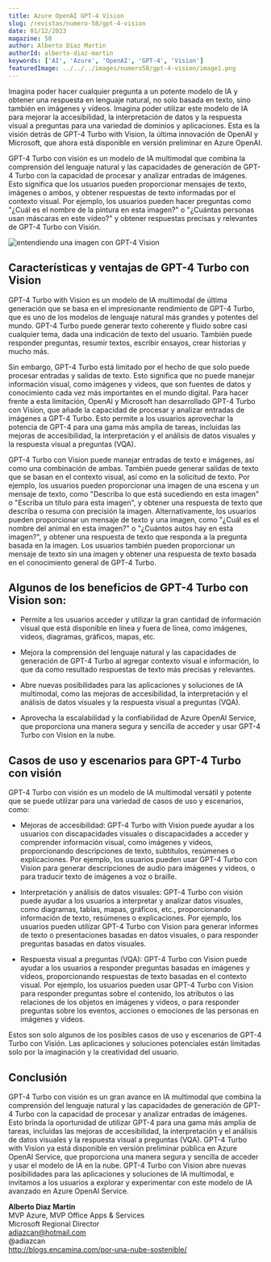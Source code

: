 ```yaml
---
title: Azure OpenAI GPT-4 Vision 
slug: /revistas/numero-58/gpt-4-vision
date: 01/12/2023
magazine: 58
author: Alberto Diaz Martin
authorId: alberto-diaz-martin
keywords: ['AI', 'Azure', 'OpenAI', 'GPT-4', 'Vision']
featuredImage: ../../../images/numero58/gpt-4-vision/image1.png
---
```


Imagina poder hacer cualquier pregunta a un potente modelo de IA y obtener una respuesta en lenguaje natural, 
no solo basada en texto, sino también en imágenes y vídeos. Imagina poder utilizar este modelo de IA para mejorar 
la accesibilidad, la interpretación de datos y la respuesta visual a preguntas para una variedad de dominios y aplicaciones. 
Esta es la visión detrás de GPT-4 Turbo with Vision, la última innovación de OpenAI y Microsoft, que ahora está disponible 
en versión preliminar en Azure OpenAI. 

GPT-4 Turbo con visión es un modelo de IA multimodal que combina la comprensión del lenguaje natural y las capacidades de generación 
de GPT-4 Turbo con la capacidad de procesar y analizar entradas de imágenes. Esto significa que los usuarios pueden proporcionar mensajes 
de texto, imágenes o ambos, y obtener respuestas de texto informadas por el contexto visual. Por ejemplo, los usuarios pueden hacer 
preguntas como "¿Cuál es el nombre de la pintura en esta imagen?" o "¿Cuántas personas usan máscaras en este video?" y obtener respuestas 
precisas y relevantes de GPT-4 Turbo con Visión. 

![entendiendo una imagen con GPT-4 Vision](../../../images/numero58/gpt-4-vision/image1.png)

## Características y ventajas de GPT-4 Turbo con Vision 

GPT-4 Turbo with Vision es un modelo de IA multimodal de última generación que se basa en el impresionante rendimiento 
de GPT-4 Turbo, que es uno de los modelos de lenguaje natural más grandes y potentes del mundo. GPT-4 Turbo puede generar 
texto coherente y fluido sobre casi cualquier tema, dada una indicación de texto del usuario. También puede responder preguntas, 
resumir textos, escribir ensayos, crear historias y mucho más. 

Sin embargo, GPT-4 Turbo está limitado por el hecho de que solo puede procesar entradas y salidas de texto. Esto significa 
que no puede manejar información visual, como imágenes y videos, que son fuentes de datos y conocimiento cada vez más importantes 
en el mundo digital. Para hacer frente a esta limitación, OpenAI y Microsoft han desarrollado GPT-4 Turbo con Vision, que añade la 
capacidad de procesar y analizar entradas de imágenes a GPT-4 Turbo. Esto permite a los usuarios aprovechar la potencia de GPT-4 
para una gama más amplia de tareas, incluidas las mejoras de accesibilidad, la interpretación y el análisis de datos visuales y 
la respuesta visual a preguntas (VQA). 

GPT-4 Turbo con Vision puede manejar entradas de texto e imágenes, así como una combinación de ambas. También puede generar salidas 
de texto que se basan en el contexto visual, así como en la solicitud de texto. Por ejemplo, los usuarios pueden proporcionar una 
imagen de una escena y un mensaje de texto, como "Describa lo que está sucediendo en esta imagen" o "Escriba un título para esta imagen", 
y obtener una respuesta de texto que describa o resuma con precisión la imagen. Alternativamente, los usuarios pueden proporcionar 
un mensaje de texto y una imagen, como "¿Cuál es el nombre del animal en esta imagen?" o "¿Cuántos autos hay en esta imagen?", 
y obtener una respuesta de texto que responda a la pregunta basada en la imagen. Los usuarios también pueden proporcionar un mensaje 
de texto sin una imagen y obtener una respuesta de texto basada en el conocimiento general de GPT-4 Turbo. 

## Algunos de los beneficios de GPT-4 Turbo con Vision son: 

- Permite a los usuarios acceder y utilizar la gran cantidad de información visual que está disponible en línea 
y fuera de línea, como imágenes, videos, diagramas, gráficos, mapas, etc. 

- Mejora la comprensión del lenguaje natural y las capacidades de generación de GPT-4 Turbo al agregar contexto visual 
e información, lo que da como resultado respuestas de texto más precisas y relevantes. 

- Abre nuevas posibilidades para las aplicaciones y soluciones de IA multimodal, como las mejoras de accesibilidad, 
la interpretación y el análisis de datos visuales y la respuesta visual a preguntas (VQA). 

- Aprovecha la escalabilidad y la confiabilidad de Azure OpenAI Service, que proporciona una manera segura y 
sencilla de acceder y usar GPT-4 Turbo con Vision en la nube. 

## Casos de uso y escenarios para GPT-4 Turbo con visión 

GPT-4 Turbo con visión es un modelo de IA multimodal versátil y potente que se puede utilizar para una variedad de 
casos de uso y escenarios, como: 

- Mejoras de accesibilidad: GPT-4 Turbo with Vision puede ayudar a los usuarios con discapacidades visuales 
o discapacidades a acceder y comprender información visual, como imágenes y vídeos, proporcionando descripciones de texto, 
subtítulos, resúmenes o explicaciones. Por ejemplo, los usuarios pueden usar GPT-4 Turbo con Vision para generar descripciones 
de audio para imágenes y videos, o para traducir texto de imágenes a voz o braille. 

- Interpretación y análisis de datos visuales: GPT-4 Turbo con visión puede ayudar a los usuarios a interpretar y analizar 
datos visuales, como diagramas, tablas, mapas, gráficos, etc., proporcionando información de texto, resúmenes o explicaciones. 
Por ejemplo, los usuarios pueden utilizar GPT-4 Turbo con Vision para generar informes de texto o presentaciones basadas en 
datos visuales, o para responder preguntas basadas en datos visuales. 

- Respuesta visual a preguntas (VQA): GPT-4 Turbo con Vision puede ayudar a los usuarios a responder preguntas basadas en 
imágenes y vídeos, proporcionando respuestas de texto basadas en el contexto visual. Por ejemplo, los usuarios pueden usar 
GPT-4 Turbo con Vision para responder preguntas sobre el contenido, los atributos o las relaciones de los objetos en 
imágenes y videos, o para responder preguntas sobre los eventos, acciones o emociones de las personas en imágenes y videos. 

Estos son solo algunos de los posibles casos de uso y escenarios de GPT-4 Turbo con Visión. Las aplicaciones y soluciones potenciales están limitadas solo por la imaginación y la creatividad del usuario. 

## Conclusión 

GPT-4 Turbo con visión es un gran avance en IA multimodal que combina la comprensión del lenguaje natural 
y las capacidades de generación de GPT-4 Turbo con la capacidad de procesar y analizar entradas de imágenes. 
Esto brinda la oportunidad de utilizar GPT-4 para una gama más amplia de tareas, incluidas las mejoras de 
accesibilidad, la interpretación y el análisis de datos visuales y la respuesta visual a preguntas (VQA). 
GPT-4 Turbo with Vision ya está disponible en versión preliminar pública en Azure OpenAI Service, que 
proporciona una manera segura y sencilla de acceder y usar el modelo de IA en la nube. GPT-4 Turbo con 
Vision abre nuevas posibilidades para las aplicaciones y soluciones de IA multimodal, e invitamos a los 
usuarios a explorar y experimentar con este modelo de IA avanzado en Azure OpenAI Service. 

**Alberto Diaz Martin** <br />
MVP Azure, MVP Office Apps & Services <br />
Microsoft Regional Director <br />
adiazcan@hotmail.com <br />
@adiazcan <br />
http://blogs.encamina.com/por-una-nube-sostenible/ 
 